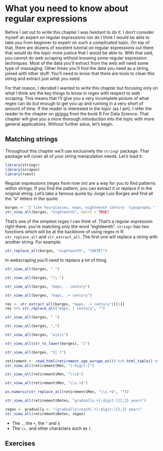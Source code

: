 # What you need to know about regular expressions

  Before I set out to write this chapter I was hesitant to do it. I don't consider myself an expert on regular expressions nor do I think I would be able to take you from beginner to expert on such a complicated topic. On top of that, there are dozens of excelent tutorial on regular expressions out there that would do the topic more justice that I would be able to. With that said, you cannot do web scraping without knowing *some* regular expression techniques. Most of the data you'll extract from the web will need some type of massaging. Other times you'll find the data you need as a string, joined with other stuff. You'll need to know that there are tools to clean this string and extract just what you need.

For that reason, I decided I wanted to write this chapter but focusing only on what I think are the key things to know in regex with respect to web scraping. This means that I'll give you a very incomplete picture of what regex can do but enough to get you up and running in a very short of amount of time. If the reader is interested in the topic (as I am), I refer the reader to the chapter on [strings](https://r4ds.had.co.nz/strings.html) from the book R For Data Science. That chapter will give you a more thorough introduction into the topic with more general applications. Without further adue, let's begin.

## Matching strings

Throughout this chapter we'll use exclusively the `stringr` package. That package will cover all of your string manipulation needs. Let's load it:

```r
library(stringr)
library(scrapex)
library(rvest)
```

Regular expressions (regex from now on) are a way for you to find patterns within strings. If you find the pattern, you can extract it or replace it in the original string. Let's take a famous quote by Jorge Luis Borges and find all the "a" letters in the quote:

```r
borges <- "I like hourglasses, maps, eighteenth century  typography."
str_view_all(borges, "eighteenth", match = TRUE)
```

That's one of the simplest regex I can think of. That's a regular expression right there: you're matching only the word "eighteenth". `stringr` has two functions which will be at the backbone of using regex in R: `str_replace_all` and `str_extract_all`. The first one will replace a string with another string. For example:

```r
str_replace_all(borges, "eighteenth", "[DATE]")
```

In webscraping you'll need to replace a lot of thing

```r
str_view_all(borges, ".")
```


```r
str_view_all(borges, "\\.")
```

```r
str_view_all(borges, "maps, . century")
```

```r
str_view_all(borges, "maps, .+ century")
```


```r
res <- str_extract_all(borges, "maps, .+ century")[[1]]
res %>% str_replace_all("maps, | century", "")
```

```r
str_view_all(borges, " ")
```

```r
str_view_all(borges, ",")
```

```r
str_view_all(borges, "a|e|i")
```

```r
str_view_all(str_to_lower(borges), "i")
```

```r
str_view_all(borges, "I[ ]")
```

```r
retirement <- read_html(retirement_age_europe_ex()) %>% html_table() %>% .[[2]]
str_view_all(retirement$Men, "[:digit:]")
```

```r
str_view_all(retirement$Men, "\\s$")
```

```r
str_view_all(retirement$Men, "\\s.+$")
```

```r
as.numeric(str_replace_all(retirement$Men, "\\s.+$", ""))
```


```r
str_view_all(retirement$Notes, "gradually.+[:digit:]{2,2} years")
```

```r
regex <- gradually <- "(gradually|reach).+[:digit:]{2,2} years"
str_view_all(retirement$Notes, regex)
```








* The `.`, the `+`, the `^` and `$`
* The `\\.` and other characters such as `[`.



## Exercises
